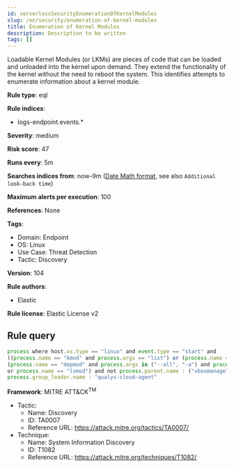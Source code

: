 ```yaml
---
id: serverlessSecurityEnumerationOfKernelModules
slug: /en/security/enumeration-of-kernel-modules
title: Enumeration of Kernel Modules
description: Description to be written
tags: []
---
```


<div id="enumeration-of-kernel-modules"></div>

Loadable Kernel Modules (or LKMs) are pieces of code that can be loaded and unloaded into the kernel upon demand. They extend the functionality of the kernel without the need to reboot the system. This identifies attempts to enumerate information about a kernel module.

**Rule type**: eql

**Rule indices**: 

* logs-endpoint.events.*

**Severity**: medium

**Risk score**: 47

**Runs every**: 5m

**Searches indices from**: now-9m ([Date Math format](((ref))/common-options.html#date-math), see also <DocLink id="serverlessSecurityRulesUiCreate" section="set-the-rules-schedule">`Additional look-back time`</DocLink>)

**Maximum alerts per execution**: 100

**References**: None

**Tags**: 

* Domain: Endpoint
* OS: Linux
* Use Case: Threat Detection
* Tactic: Discovery

**Version**: 104

**Rule authors**: 

* Elastic

**Rule license**: Elastic License v2

## Rule query

```js
process where host.os.type == "linux" and event.type == "start" and 
((process.name == "kmod" and process.args == "list") or (process.name == "modinfo" and process.parent.user.id != "0") or 
(process.name == "depmod" and process.args in ("--all", "-a") and process.parent.user.id != "0") 
or process.name == "lsmod") and not process.parent.name : ("vboxmanage", "virtualbox", "prime-offload", "vboxdrv.sh") and not 
process.group_leader.name : "qualys-cloud-agent"

```

**Framework**: MITRE ATT&CK<sup>TM</sup>

* Tactic:
    * Name: Discovery
    * ID: TA0007
    * Reference URL: https://attack.mitre.org/tactics/TA0007/
* Technique:
    * Name: System Information Discovery
    * ID: T1082
    * Reference URL: https://attack.mitre.org/techniques/T1082/

